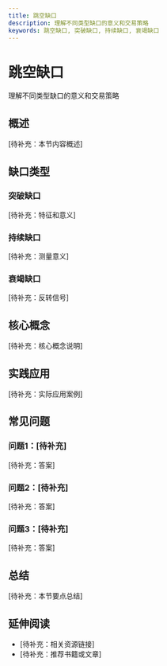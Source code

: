 ```yaml
---
title: 跳空缺口
description: 理解不同类型缺口的意义和交易策略
keywords: 跳空缺口, 突破缺口, 持续缺口, 衰竭缺口
---
```


# 跳空缺口

理解不同类型缺口的意义和交易策略

## 概述

[待补充：本节内容概述]

## 缺口类型

### 突破缺口
[待补充：特征和意义]

### 持续缺口
[待补充：测量意义]

### 衰竭缺口
[待补充：反转信号]

## 核心概念

[待补充：核心概念说明]

## 实践应用

[待补充：实际应用案例]

## 常见问题

### 问题1：[待补充]
[待补充：答案]

### 问题2：[待补充]
[待补充：答案]

### 问题3：[待补充]
[待补充：答案]

## 总结

[待补充：本节要点总结]

## 延伸阅读

- [待补充：相关资源链接]
- [待补充：推荐书籍或文章]
